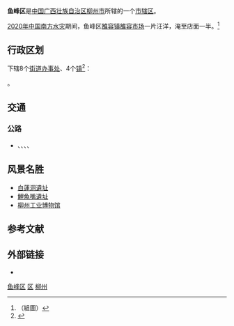 {{Infobox China County
|Belong = [[广西壮族自治区|广西壮族自治区]][[柳州市|柳州市]]
}}

'''鱼峰区'''是[[中国|中国]][[广西壮族自治区|广西壮族自治区]][[柳州市|柳州市]]所辖的一个[[市辖区|市辖区]]。

[[2020年中国南方水灾|2020年中国南方水灾]]期间，鱼峰区[[雒容镇|雒容镇]][[雒容市场|雒容市场]]一片汪洋，淹至店面一半。<ref name="2020-06-08手機廣西網">（組圖）{{cite news|title=广西多地遭遇特大暴雨侵袭 今明两天才是降雨巅峰期|url=https://v.gxnews.com.cn/a/19600477?pageno=1&remains=1|date=2020-06-08|author=潘晓明|publisher=手機廣西網|archiveurl=https://archive.today/20200704055516/https://v.gxnews.com.cn/a/19600477?pageno=1&remains=1|archivedate=2020-07-04|access-date=2020-07-04|dead-url=no}}</ref>

== 行政区划 ==
{{PAGENAMEBASE}}下辖8个[[街道办事处|街道办事处]]、4个[[行政建制镇|镇]]<ref>{{PRC admin/ref sgc|45/02/03}}</ref>：

{{PRC admin/children|45/02/03}}。

== 交通 ==
===公路===
* {{China Expwy Name|G6517}}、{{China Expwy Name|G72}}、{{China Expwy Name|G78}}、{{中国国道名|209}}、{{中国国道名|322}}

== 风景名胜 ==
* [[白蓮洞遺址|白蓮洞遺址]]
* [[鯉魚嘴遺址|鯉魚嘴遺址]]
* [[柳州工业博物馆|柳州工业博物馆]]

== 参考文献 ==
{{reflist}}

== 外部链接 ==
* {{Official website|http://www.yfq.gov.cn/|name=柳州市鱼峰区人民政府}}

{{Guangxi-stub}}
{{鱼峰区行政区划}}
{{柳州市行政区划}}
{{广西行政区划}}

[[Category:鱼峰区|]]
[[Category:柳州区县|区]]
[[Category:广西市辖区|柳州]]